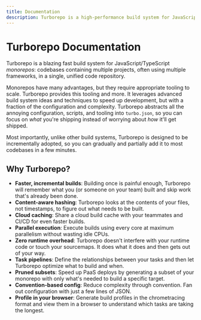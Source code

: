 ```yaml
---
title: Documentation
description: Turborepo is a high-performance build system for JavaScript and TypeScript codebases.
---
```



# Turborepo Documentation

<Features page="docs" detailed={false} />

Turborepo is a blazing fast build system for JavaScript/TypeScript _monorepos_: codebases containing multiple
projects, often using multiple frameworks, in a single, unified
code repository.

Monorepos have many advantages, but they require appropriate tooling to scale. Turborepo provides this tooling and more. It leverages advanced build system ideas and techniques to speed up development, but with a fraction of the configuration and complexity. Turborepo abstracts all the annoying configuration, scripts, and tooling into `turbo.json`, so you can focus on _what_ you're shipping instead of worrying about _how_ it'll get shipped.

Most importantly, unlike other build systems, Turborepo is designed to be incrementally adopted, so you can gradually and partially add it to most codebases in a few minutes.

## Why Turborepo?

- **Faster, incremental builds**: Building once is painful enough, Turborepo will remember what you (or someone on your team) built and skip work that's already been done.
- **Content-aware hashing**: Turborepo looks at the contents of your files, not timestamps, to figure out what needs to be built.
- **Cloud caching**: Share a cloud build cache with your teammates and CI/CD for even faster builds.
- **Parallel execution**: Execute builds using every core at maximum parallelism without wasting idle CPUs.
- **Zero runtime overhead**: Turborepo doesn't interfere with your runtime code or touch your sourcemaps. It does what it does and then gets out of your way.
- **Task pipelines**: Define the relationships between your tasks and then let Turborepo optimize what to build and when.
- **Pruned subsets**: Speed up PaaS deploys by generating a subset of your monorepo with only what's needed to build a specific target.
- **Convention-based config**: Reduce complexity through convention. Fan out configuration with just a few lines of JSON.
- **Profile in your browser**: Generate build profiles in the chrometracing format and view them in a browser to understand which tasks are taking the longest.
